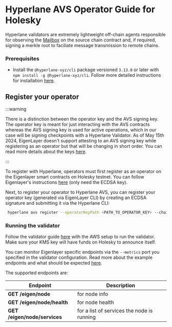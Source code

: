 # Hyperlane AVS Operator Guide for Holesky

Hyperlane validators are extremely lightweight off-chain agents responsible for observing the [Mailbox](../protocol/mailbox.mdx) on the source chain contract and, if required, signing a merkle root to faciliate message transmission to remote chains.

### Prerequisites

- Install the `@hyperlane-xyz/cli` package versioned `3.13.0` or later with `npm install -g @hyperlane-xyz/cli`. Follow more detailed instructions for installation [here](https://docs.hyperlane.xyz/docs/reference/cli).

## Register your operator

:::warning

There is a distinction between the operator key and the AVS signing key. The operator key is meant for just interacting with the AVS contracts whereas the AVS signing key is used for active operations, which in our case will be signing checkpoints with a Hyperlane Validator. As of May 15th 2024, EigenLayer doesn't support attesting to an AVS signing key while registering as an operator but that will be changing in short order. You can read more details about the keys [here](https://docs.eigenlayer.xyz/eigenlayer/operator-guides/key-management/intro#operator-keys).

:::

To register with Hyperlane, operators must first register as an operator on the Eigenlayer smart contracts on Holesky testnet. You can follow Eigenlayer's instructions [here](https://docs.eigenlayer.xyz/eigenlayer/operator-guides/operator-installation#operator-configuration-and-registration) (only need the ECDSA key).

Next, to register your operator to Hyperlane AVS, you can register your operator key (generated via EigenLayer CLI) by creating an ECDSA signature and submitting it via the Hyperlane CLI:

```bash
 hyperlane avs register --operatorKeyPath <PATH_TO_OPERATOR_KEY> --chain holesky --key <HYP_KEY>
```

### Running the validator


Follow the validator guide [here](../operate/validators/run-validators.mdx) with the AWS setup to run the validator. Make sure your KMS key will have funds on Holesky to announce itself.

You can monitor Eigenlayer specific endpoints via the `--metrics` port you specified in the validator configuration. Read more about the example endpoints and what should be expected [here](https://docs.eigenlayer.xyz/eigenlayer/avs-guides/spec/api/).

The supported endpoints are:

| Endpoint                     | Description                                |
| ---------------------------- | ------------------------------------------ |
| **GET /eigen/node**          | for node info                              |
| **GET /eigen/node/health**   | for node health                            |
| **GET /eigen/node/services** | for a list of services the node is running |

